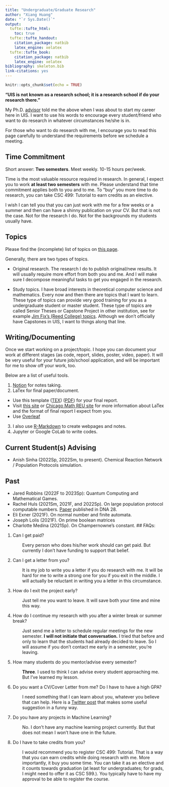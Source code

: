 ```yaml
---
title: "Undergraduate/Graduate Research"
author: "Xiang Huang"
date: "`r Sys.Date()`"
output:
  tufte::tufte_html: 
    toc: true
  tufte::tufte_handout:
    citation_package: natbib
    latex_engine: xelatex
  tufte::tufte_book:
    citation_package: natbib
    latex_engine: xelatex
bibliography: skeleton.bib
link-citations: yes
---
```


```r
knitr::opts_chunk$set(echo = TRUE)
```

**"UIS is not known as a research school; it is a research school if do your research there."**

My Ph.D. [advisor](https://jacklutz.com/) told me the above when I was about to start my career here in UIS. I want to use his words to encourage every student/friend who want to do research in whatever circumstances he/she is in.

For those who want to do research with me, I encourage you to read this page carefully to understand the requirements before we schedule a meeting.

## Time Commitment

Short answer: **Two semesters**. Meet weekly. 10-15 hours per/week.

Time is the most valuable resource required in research. In general, I expect you to work **at least two semesters** with me. Please understand that time commitment applies both to you and to me. To "buy" you more time to do research, you can take CSC 499: Tutorial to earn credits as an elective. 

I wish I can tell you that you can just work with me for a few weeks or a summer and then can have a shinny publication on your CV. But that is not the case. Not for the research I do. Not for the backgrounds my students usually have.

## Topics

Please find the (incomplete) list of topics on [this page](topics.html).

Generally, there are two types of topics.

-   Original research. The research I do to publish original/new results. It will usually require more effort from both you and me. And I will make sure I decompose meaningful tasks to get you engaged in the research.

-   Study topics. I have broad interests in theoretical computer science and mathematics. Every now and then there are topics that I want to learn. These type of topics can provide very good training for you as a undergraduate student or master student. These type of topics are called Senior Theses or Capstone Project in other institution, see for example [Jim Fix's (Reed College) topics](https://jimfix.github.io/research.html). Although we don't officially have Capstones in UIS, I want to things along that line.

## Writing/Documenting

Once we start working on a project/topic. I hope you can document your work at different stages (as code, report, slides, poster, video, paper). It will be very useful for your future job/school application, and will be important for me to show off your work, too.

Below are a list of useful tools.

1.  [Notion](https://notion.so) for notes taking.
2.  LaTex for final paper/document.
  -   Use this template ([TEX](LaTex-template/TEMPLATE.tex)) ([PDF](LaTex-template/TEMPLATE.pdf)) for your final report.
  -   Visit [this site](https://math.vanderbilt.edu/bohmanar/latex.html) or [Chicago Math REU site](http://math.uchicago.edu/~may/REU2022/) for more information about LaTex and the format of final report I expect from you.
  - Use [Overleaf]()
3.  I also use [R-Markdown](https://rmarkdown.rstudio.com/) to create webpages and notes.
4. Jupyter or Google CoLab to write codes.

## Current Student(s) Advising
- Anish Sinha (2022Sp, 2022Sm, to present). Chemical Reaction Network / Population Protocols simulation. 

## Past
- Jared Robbins (2022F to 2023Sp): Quantum Computing and Mathematical Games.
- Rachel Huls (2021Sm, 2021F, and 2022Sp). On large population protocol computable numbers. [Paper](https://arxiv.org/abs/2206.06594) published in DNA 28. 
- Eli Exner (2021F). On normal number and finite automata. 
- Joseph Lolis (2021F). On prime boolean matrices
- Charlotte Medina (2021Sp). On Champernowne's constant. 
## FAQs:
  
1. Can I get paid?
  <p style="margin-left: 30px">Every person who does his/her work should can get paid. But currently I don't have funding to support that belief. </p>  

2. Can I get a letter from you?
  <p style="margin-left: 30px">It is my job to write you a letter if you do research with me. It will be hard for me to write a strong one for you if you exit in the middle. I will actually be reluctant in writing you a letter in this circumstance. </p>  
3. How do I exit the project early?
  <p style="margin-left: 30px">Just tell me you want to leave. It will save both your time and mine this way. </p> 

4. How do I continue my research with you after a winter break or summer break? 
  <p style="margin-left: 30px">Just send me a letter to schedule regular meetings for the new semester. **I will not initiate that conversation.** I tried that before and only to learn that the students had already decided to leave. So I will assume if you don't contact me early in a semester, you're leaving.</p>
  
5. How many students do you mentor/advise every semester? 
<p style="margin-left: 30px">**Three**. I used to think I can advise every student approaching me. But I've learned my lesson.</p> 

6. Do you want a CV/Cover Letter from me? Do I have to have a high GPA?
<p style="margin-left: 30px"> I need something that I can learn about you, whatever you believe that can help. Here is a [Twitter post](https://twitter.com/jbhuang0604/status/1627191986091438080?s=12&t=N3lPFCtR3BV7qWGTd_cCUw) that makes some useful suggestion in a funny way.</p> 

7. Do you have any projects in Machine Learning? 
<p style="margin-left: 30px">No. I don't have any machine learning project currently. But that does not mean I won't have one in the future.</p>

8. Do I have to take credits from you?
<p style="margin-left: 30px">I would recommend you to register CSC 499: Tutorial. That is a way that you can earn credits while doing research with me. More importantly, it buy you some time. You can take it as an elective and it counts towards graduation (at least for undergraduates; for grads, I might need to offer it as CSC 599.).  You typically have to have my approval to be able to register the course.</p>


